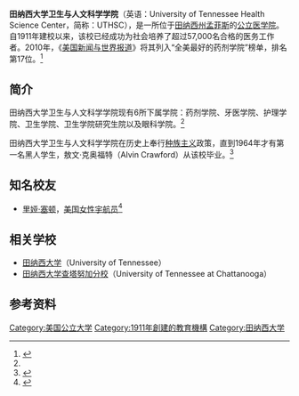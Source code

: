 {{Expand language|1=en|time=2020-08-19T13:21:18+00:00}}
{{Infobox university
|native name = University of Tennessee Health Science Center
|name        = 田纳西大学卫生与人文科学学院
|image_name = UTHSC logo.svg
|established = {{start date|1911}}
|type = [[公立大學|公立大学]]
|chancellor = 史蒂夫·J·施瓦伯<br/>（Steve J. Schwab）
|students = 2,851
|city = [[孟菲斯_(田納西州)|孟菲斯]]
|state = [[田纳西州|田纳西州]]
|country = {{USA}}
|coor = {{coord|35|8|27|N|90|1|48|W|format=dms|display=inline,title|type:edu_region:US-TN}}
|website = {{url|www.uthsc.edu}}
}}

'''田纳西大学卫生与人文科学学院'''（英语：University of Tennessee Health Science Center，简称：UTHSC），是一所位于[[田纳西州|田纳西州]][[孟菲斯_(田納西州)|孟菲斯]]的[[公立大學|公立]][[医学院|医学院]]。自1911年建校以来，该校已经成功为社会培养了超过57,000名合格的医务工作者。2010年，《[[美国新闻与世界报道|美国新闻与世界报道]]》将其列入“全美最好的药剂学院”榜单，排名第17位。<ref name="usnews1">{{cite web |url=https://www.usnews.com/best-graduate-schools/top-health-schools/pharmacy-rankings |title=Ranking |website=www.usnews.com |access-date=2019-06-29 |archive-date=2017-03-14 |archive-url=https://web.archive.org/web/20170314175415/https://www.usnews.com/best-graduate-schools/top-health-schools/pharmacy-rankings |dead-url=no }}</ref>

==简介==
田纳西大学卫生与人文科学学院现有6所下属学院：药剂学院、牙医学院、护理学院、卫生学院、卫生学院研究生院以及眼科学院。<ref name="usnews1"/>

田纳西大学卫生与人文科学学院在历史上奉行[[种族主义|种族主义]]政策，直到1964年才有第一名黑人学生，敖文·克奥福特（Alvin Crawford）从该校毕业。<ref name="crawford">{{cite news |last1=Maki |first1=Aisling |title=UTHSC Celebrates Career of First Black Student |url=https://www.memphisdailynews.com/news/2011/feb/14/uthsc-celebrates-career-of-first-black-student/print |accessdate=3 October 2019 |date=February 15, 2011 |archive-date=2021-05-11 |archive-url=https://web.archive.org/web/20210511212020/https://www.memphisdailynews.com/news/2011/feb/14/uthsc-celebrates-career-of-first-black-student/print |dead-url=no }}</ref>

==知名校友==
*[[里娅·塞顿|里娅·塞顿]]，[[美国|美国]][[女性|女性]][[宇航员|宇航员]]<ref>{{Cite press release |url=https://www.nasa.gov/press-release/four-nasa-heroes-inducted-into-us-astronaut-hall-of-fame-0 |title=Four NASA Heroes Inducted into U.S. Astronaut Hall of Fame |publisher=NASA |last=Grinter |first=Kay |date=June 1, 2015 |access-date=June 15, 2018}}</ref>


==相关学校==
*[[田纳西大学|田纳西大学]]（University of Tennessee）
*[[田纳西大学查塔努加分校|田纳西大学查塔努加分校]]（University of Tennessee at Chattanooga）

==参考资料==
<references/>

{{田纳西州公立大学}}

[[Category:美国公立大学|Category:美国公立大学]]
[[Category:1911年創建的教育機構|Category:1911年創建的教育機構]]
[[Category:田纳西大学|Category:田纳西大学]]